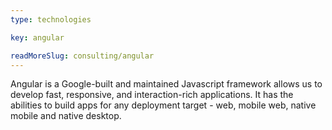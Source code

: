 ```yaml
---
type: technologies

key: angular

readMoreSlug: consulting/angular
---
```


Angular is a Google-built and maintained Javascript framework allows us to develop fast, responsive, and interaction-rich applications. It has the abilities to build apps for any deployment target - web, mobile web, native mobile and native desktop.

